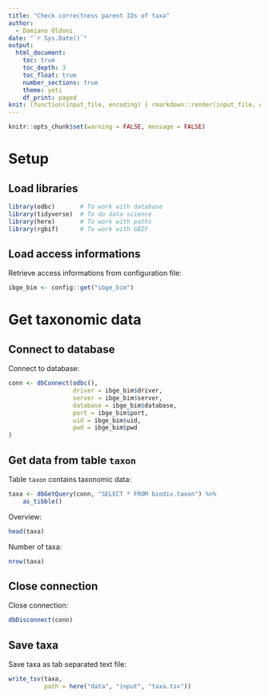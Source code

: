 ```yaml
---
title: "Check correctness parent IDs of taxa"
author:
  - Damiano Oldoni
date: "`r Sys.Date()`"
output:
  html_document:
    toc: true
    toc_depth: 3
    toc_float: true
    number_sections: true
    theme: yeti
    df_print: paged
knit: (function(input_file, encoding) { rmarkdown::render(input_file, encoding = encoding, output_file = paste0("../docs/",sub(".Rmd", ".html", basename(input_file))))})
---
```


```r
knitr::opts_chunk$set(warning = FALSE, message = FALSE)
```

# Setup

## Load libraries

```r
library(odbc)       # To work with database
library(tidyverse)  # To do data science
library(here)       # To work with paths
library(rgbif)      # To work with GBIF
```

## Load access informations

Retrieve access informations from configuration file:

```r
ibge_bim <- config::get("ibge_bim")
```

# Get taxonomic data

## Connect to database

Connect to database:

```r
conn <- dbConnect(odbc(), 
                  driver = ibge_bim$driver,
                  server = ibge_bim$server,
                  database = ibge_bim$database,
                  port = ibge_bim$port,
                  uid = ibge_bim$uid,
                  pwd = ibge_bim$pwd
)
```

## Get data from table `taxon`

Table `taxon` contains taxonomic data:

```r
taxa <- dbGetQuery(conn, "SELECT * FROM biodiv.taxon") %>%
    as_tibble()
```

Overview:

```r
head(taxa)
```

Number of taxa:

```r
nrow(taxa)
```

## Close connection

Close connection:

```r
dbDisconnect(conn)
```

## Save taxa

Save taxa as tab separated text file:

```r
write_tsv(taxa,
          path = here("data", "input", "taxa.tsv"))
```

